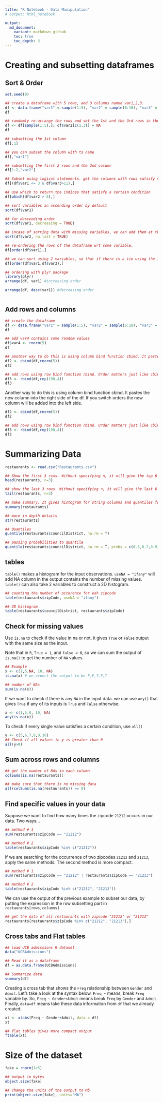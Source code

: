 ```yaml
---
title: "R Notebook - Data Manipulation"
# output: html_notebook

output:
  md_document:
    variant: markdown_github
    toc: true
    toc_depth: 3
---
```

# Creating and subsetting dataframes
## Sort & Order
```r
set.seed(0)

## create a dataframe with 5 rows, and 3 columns named var1,2,3.
df <- data.frame("var1" = sample(1:5), "var2" = sample(6:10), "var3" = sample(11:15))
df

## randomly re-arrange the rows and set the 1st and the 3rd rows in the var2 column to NA
df <- df[sample(1:5),]; df$var2[c(1,3)] = NA
df

## subsetting the 1st column
df[,1] 

## you can subset the column with ts name
df[,"var1"]

## subsetting the first 2 rows and the 2nd column
df[1:2,"var2"]

## Subset using logical statements. get the columns with rows satisfy var1 <= 3 and var3 > 11
df[(df$var1 <= 3 & df$var3>11),]

## use which to return the indices that satisfy a certain condition
df[which(df$var2 > 8),]

## sort variables in ascending order by default 
sort(df$var1)

## for descending order
sort(df$var1, decreasing = TRUE)

## incase of sorting data with missing variables, we can add them at the end
sort(df$var2, na.last = TRUE)

## re-ordering the rows of the dataframe wrt some variable.
df[order(df$var1),]

## we can sort using 2 variables, so that if there is a tie using the 1st variable, order with the second one
df[order(df$var1,df$var3),]

## ordering with plyr package
library(plyr)
arrange(df, var1) #increasing order

arrange(df, desc(var1)) #decreasing order



```
## Add rows and columns
```r
## create the dataframe
df <- data.frame("var1" = sample(1:5), "var2" = sample(6:10), "var3" = sample(11:15))
df

## add var4 contains some random values
df$var4 <- rnorm(5)
df

## another way to do this is using column bind function cbind. It pastes the new column into the right side of the df. If you switch orders the new column will be added into the left side.
df2 <- cbind(df,rnorm(5))
df2

## add rows using row bind function rbind. Order matters just like cbind.
df3 <- rbind(df,rep(100,4))
df3
```

Another way to do this is using column bind function cbind. It pastes the new column into the right side of the df. If you switch orders the new column will be added into the left side.
```r
df2 <- cbind(df,rnorm(5))
df2

## add rows using row bind function rbind. Order matters just like cbind.
df3 <- rbind(df,rep(100,4))
df3
```

# Summarizing Data
```r
restaurants <- read.csv("Restaurants.csv")

## Show the first 3 rows. Without specifying n, it will give the top 6 rows
head(restaurants, n=3)

## show the last 3 rows. Without specifying n, it will give the last 6 rows
tail(restaurants, n=3)

## make summary. It gives histogram for string columns and quantiles for numeric columns
summary(restaurants)

## more in depth details
str(restaurants)

## Quantiles
quantile(restaurants$councilDistrict, na.rm = T)

## passing probabilities to quantile
quantile(restaurants$councilDistrict, na.rm = T, probs = c(0.5,0.7,0.9))
```
## tables
`table()`  makes a histogram for the input observations. `useNA = "ifany"` will add NA column in the output contains the number of missing values. `table()` can also take 2 variables to construct a 2D histogram.
```r
## counting the number of occurence for eah zipcode
table(restaurants$zipCode, useNA = "ifany")

## 2D histogram
table(restaurants$councilDistrict, restaurants$zipCode)

```
## Check for missing values

Use `is.na` to check if the value in na or not. it gives `True` or `False` output with the same size as the input.

Note that in `R`, `True = 1`, and `false = 0`, so we can sum the output of `is.na()` to get the number of `NA` values.
```r
## Example
x <- c(1,5,NA, 10, NA)
is.na(x) # we expect the output to be F,F,T,F,T

## number of NAs
sum(is.na(x))
```

If we want to check if there is any `NA` in the input data. we can use `any()` that gives `True` if any of its inputs is `True` and `False` otherwise. 
```r
x <- c(1,5,9, 10, NA)
any(is.na(x))
```

To check if every single value satisfies a certain condition, use `all()`
```r
y <- c(5,6,7,8,9,10)
## Check if all values in y is greater than 0
all(y>0)
```
## Sum across rows and columns
```r
## get the number of NAs in each column
colSums(is.na(restaurants))

## make sure that there is no missing data
all(colSums(is.na(restaurants)) == 0)
```

## Find specific values in your data

Suppose we want to find how many times the zipcode `21212` occurs in our data. Two ways...
```r
## method # 1
sum(restaurants$zipCode == "21212")

## method # 2
table(restaurants$zipCode %in% c("21212"))
```

If we are searching for the occurrence of two zipcodes `21212` and `21213`, apply the same methods. The second method is more compact.
```r
## method # 1
sum(restaurants$zipCode == "21212" | restaurants$zipCode == "21213")

## method # 2
table(restaurants$zipCode %in% c("21212", "21213"))
```

We can use the output of the previous example to subset our data, by putting the expression in the row subsetting part in `restaurants[rows,columns]`
```r
## get the data of all restaurants with zipcode "21212" or "21213"
restaurants[restaurants$zipCode %in% c("21212", "21213"),]
```

## Cross tabs and Flat tables
```r
## load UCB admissions R dataset 
data("UCBAdmissions")

## Read it as a dataframe
df = as.data.frame(UCBAdmissions)

## Summarize data
summary(df)
```

Creating a cross tab that shows the `Freq` relationship between `Gender` and `Admit`. Let's take a look at the syntax below. `Freq ~` means, break `Freq` variable by. So, `Freq ~ Gender+Admit` means break `Freq` by `Gender` and `Admit`. Finally, `data=df` means take these data information from `df` that we already created.
```r
xt <- xtabs(Freq ~ Gender+Admit, data = df)
xt

## flat tables gives more compact output
ftable(xt)
```

# Size of the dataset
```r
fake = rnorm(1e5)

## output in bytes
object.size(fake)

## change the units of the output to Mb
print(object.size(fake), units="Mb")
```

